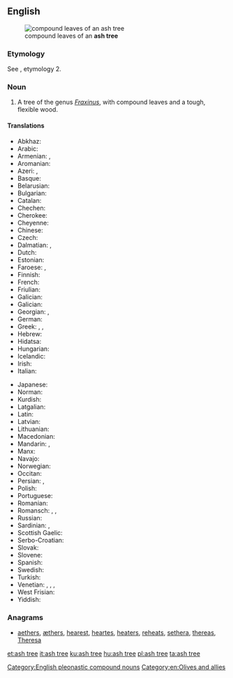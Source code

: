 ==English==
[[File:Fraxinus angustifolia subsp angustifolia.jpg|thumb|compound leaves of an '''ash tree''']]

===Etymology===
See {{term|ash}}, etymology 2.

===Noun===
{{en-noun|head=[[ash]] [[tree]]}}
{{wikipedia}}

# A tree of the genus ''[[Fraxinus]]'', with compound leaves and a tough, flexible wood.

====Translations====
{{trans-top|''Fraxinus'' tree}}
* Abkhaz: {{t|ab|ажа|sc=Cyrl}}
* Arabic: {{t|ar|شجرة الدردار|tr=šájarat ad-dardār|f}}
* Armenian: {{t|hy|հացենի}}, {{t|hy|հացի}}
* Aromanian: {{t|rup|frapsin}}
* Azeri: {{t|az|göyrüş}}, {{t|az|vən}}
* Basque: {{t+|eu|lizar}}
* Belarusian: {{t|be|я́сень|m|sc=Cyrl}}
* Bulgarian: {{t+|bg|ясен}}
* Catalan: {{t|ca|freixe|m}}
* Chechen: {{t|ce|къахьашту}}
* Cherokee: {{t|chr|ᏙᏧ|tr=dotsu|sc=Cher}}
* Cheyenne: {{t|chy|mótó'e}}
* Chinese:
* Czech: {{t+|cs|jasan|m}}
* Dalmatian: {{t|dlm|uarno|m}}, {{t|dlm|guarn|m}}
* Dutch: {{t+|nl|es|m}}
* Estonian: {{t+|et|saar}}
* Faroese: {{t|fo|ask|f}}, {{t|fo|askur|m}}
* Finnish: {{t+|fi|saarni}}
* French: {{t+|fr|frêne|m}}
* Friulian: {{t|fur|frassin|m}}
* Galician: {{t+|gl|freixo|m}}
* Galician: {{t+|gl|freixo|m}}
* Georgian: {{t|ka|იფანი|sc=Geor}}, {{t|ka|კოპიტი|sc=Geor}}
* German: {{t+|de|Esche|f}}
* Greek: {{t+|el|μελιά|f|sc=Grek}}, {{t+|el|φλαμουριά|f|sc=Grek}}, {{t+|el|φράξος|m|sc=Grek}}
* Hebrew: {{t+|he|מילה|f|tr=meylah|sc=Hebr}}
* Hidatsa: {{t|hid|mishba}}
* Hungarian: {{t+|hu|kőris}}
* Icelandic: {{t+|is|askur|m}}
* Irish: {{t|ga|fuinseog|f}}
* Italian: {{t+|it|frassino|m}}
{{trans-mid}}
* Japanese: {{t+|ja|梣|tr=[[トネリコ]], toneriko}}
* Norman: {{t|nrf|frêne|m}}
* Kurdish: {{t+|ku|benav|sc=ku-Arab}}
* Latgalian: {{t|ltg|ūss|m}}
* Latin: {{t|la|fraxinus|f}}
* Latvian: {{t|lv|osis|m}}
* Lithuanian: {{t+|lt|uosis|m}}
* Macedonian: {{t|mk|јасен|sc=Cyrl}}
* Mandarin: {{t-check|cmn|桉樹|sc=Hani}}, {{t-check|cmn|桉树|tr=ān shù|sc=Hani}}
* Manx: {{t|gv|unjin|m}}
* Navajo: {{t|nv|dahbaʼ}}
* Norwegian: {{t+|no|ask|m}}
* Occitan: {{t+|oc|fraisse|m}}
* Persian: {{t+|fa|زبان گنجشک|tr=zabân-gonješk|sc=fa-Arab}}, {{t+|fa|ون|tr=van|sc=fa-Arab}}
* Polish: {{t+|pl|jesion|m}}
* Portuguese: {{t+|pt|freixo|m}}
* Romanian: {{t+|ro|frasin|m}}
* Romansch: {{t|rm|fraissen}}, {{t|rm|fraischen}}, {{t|rm|fressen}}
* Russian: {{t+|ru|я́сень|m}}
* Sardinian: {{t|sc|frassu}}, {{t|sc|oga}}
* Scottish Gaelic: {{t|gd|uinnseann|m}}
* Serbo-Croatian: {{t|sh|jasen|m}}
* Slovak: {{t+|sk|jaseň|m}}
* Slovene: {{t+|sl|jesen|m}}
* Spanish: {{t+|es|fresno|m}}
* Swedish: {{t+|sv|ask}}
* Turkish: {{t+|tr|dişbudak}}
* Venetian: {{t|vec|fràsene|m}}, {{t|vec|fràsino|m}}, {{t|vec|fràsen|m}}, {{t|vec|fràsan|m}}
* West Frisian: {{t|fy|esk}}
* Yiddish: {{t|yi|אַשבוים|m|sc=Hebr}}
{{trans-bottom}}

===Anagrams===
* [[aethers#English|aethers]], [[æthers#English|æthers]], [[hearest#English|hearest]], [[heartes#English|heartes]], [[heaters#English|heaters]], [[reheats#English|reheats]], [[sethera#English|sethera]], [[thereas#English|thereas]], [[Theresa#English|Theresa]]

[[Category:English pleonastic compound nouns]]
[[Category:en:Olives and allies]]

[[et:ash tree]]
[[it:ash tree]]
[[ku:ash tree]]
[[hu:ash tree]]
[[pl:ash tree]]
[[ta:ash tree]]